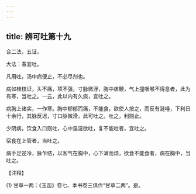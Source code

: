 ```yaml
---
---
---
```

title: 辨可吐第十九
---



合二法，五证。

大法：春宜吐。

凡用吐，汤中病便止，不必尽剂也。

病如桂枝证，头不痛，项不强，寸脉微浮，胸中痞鞕，气上撞咽喉不得息者，此为有寒，当吐之。一云，此以内有久痰，宜吐之。

病胸上诸实，一作寒。胸中郁郁而痛，不能食，欲使人按之，而反有涎唾，下利日十余行，其脉反迟，寸口脉微滑，此可吐之。吐之，利则止。

少阴病，饮食入口则吐，心中温温欲吐，复不能吐者，宜吐之。

宿食在上管者，当吐之。

病手足逆冷，脉乍结，以客气在胸中，心下满而烦，欲食不能食者，病在胸中，当吐之。

【注释】



(1) 甘草一两：《玉函》卷七、本书卷三俱作“甘草二两”。是。
